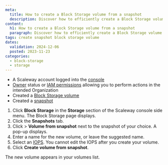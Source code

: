 ```yaml
---
meta:
  title: How to create a Block Storage volume from a snapshot
  description: Discover how to efficiently create a Block Storage volume from a snapshot with our comprehensive step-by-step guide. Optimize your storage workflow effortlessly.
content:
  h1: How to create a Block Storage volume from a snapshot
  paragraph: Discover how to efficiently create a Block Storage volume from a snapshot with our comprehensive step-by-step guide. Optimize your storage workflow effortlessly.
tags: create snapshot block storage volume
dates:
  validation: 2024-12-06
  posted: 2023-11-23
categories:
  - block-storage
  - storage
---
```


<Macro id="requirements" />

- A Scaleway account logged into the [console](https://console.scaleway.com)
- [Owner](/iam/concepts/#owner) status or [IAM permissions](/iam/concepts/#permission) allowing you to perform actions in the intended Organization
- Created a [Block Storage volume](/block-storage/how-to/create-a-volume/)
- Created a [snapshot](/block-storage/how-to/create-a-snapshot/)


1. Click **Block Storage** in the **Storage** section of the Scaleway console side menu. The Block Storage page displays.
2. Click the **Snapshots** tab.
3. Click <Icon name="more" /> > **Volume from snapshot** next to the snapshot of your choice. A pop-up displays.
4. Enter a name for the new volume, or leave the suggested name.
5. Select an [IOPS](/block-storage/concepts/#iops).
        <Message type="important">
          You cannot edit the IOPS after you create your volume.
        </Message>
6. Click **Create volume from snapshot**.

The new volume appears in your volumes list.



